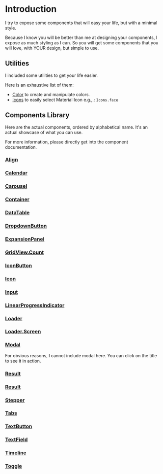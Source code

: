 
<Meta title="Introduction" />

# Introduction

I try to expose some components that will easy your life, but with a minimal style.

Because I know you will be better than me at designing your components, I expose as much styling as
I can. So you will get some components that you will love, with YOUR design, but simple to use.

## Utilities

I included some utilities to get your life easier.

Here is an exhaustive list of them:

- [Color](/docs/color--page) to create and manipulate colors.
- [Icons](/docs/icons--default) to easily select Material Icon e.g.,.: `Icons.face`
  <Icon icon={Icons.face} />

## Components Library

Here are the actual components, ordered by alphabetical name. It's an actual showcase of what you
can use.

For more information, please directly get into the component documentation.

### [Align](/docs/align--top-left)

<Canvas>
  <Story id="align--top-left" />
</Canvas>

### [Calendar](/docs/calendar--default)

<Canvas>
  <Story id="calendar--with-events" />
</Canvas>

### [Carousel](/docs/carousel--default)

<Canvas>
  <Story id="carousel--default" />
</Canvas>

### [Container](/docs/container--default)

<Canvas>
  <Story id="container--with-alignment" />
</Canvas>

### [DataTable](/docs/datatable--default-story)

<Canvas>
  <Story id="datatable--with-custom-classnames" />
</Canvas>

### [DropdownButton](/docs/dropdownbutton--default)

<Canvas>
  <Story id="dropdownbutton--with-custom-class-names" />
</Canvas>

### [ExpansionPanel](/docs/expansionpanel--default)

<Canvas>
  <Story id="expansionpanel--multiple" />
</Canvas>

### [GridView.Count](/docs/gridview-count--default)

<Canvas>
  <Story id="gridview-count--with-multiple-elements" />
</Canvas>

### [IconButton](/docs/iconbutton--default)

<Canvas>
  <Story id="iconbutton--default" />
</Canvas>

### [Icon](/docs/icon--default)

<Canvas>
  <Story id="icon--default" />
</Canvas>

### [Input](/docs/input--default)

<Canvas>
  <Story id="input--default" />
</Canvas>

### [LinearProgressIndicator](/docs/linearprogressindicator--default)

<Canvas>
  <Story id="linearprogressindicator--default" />
</Canvas>

### [Loader](/docs/loader--default)

<Canvas>
  <Story id="loader--default" />
</Canvas>

### [Loader.Screen](/docs/loader-screen--default)

<Canvas>
  <Story id="loader-screen--default" />
</Canvas>

### [Modal](/docs/modal--default)

For obvious reasons, I cannot include modal here. You can click on the title to see it in action.

### [Result](/docs/result--success)

<Canvas>
  <Story id="result--success" />
</Canvas>

### [Result](/docs/skeleton--success)

<Canvas>
  <Story id="skeleton--with-custom-props" />
</Canvas>

### [Stepper](/docs/stepper--default)

<Canvas>
  <Story id="stepper--default" />
</Canvas>

### [Tabs](/docs/tabs--default)

<Canvas>
  <Story id="tabs--default" />
</Canvas>

### [TextButton](/docs/textbutton--default)

<Canvas>
  <Story id="textbutton--default" />
</Canvas>

### [TextField](/docs/textfield--default)

<Canvas>
  <Story id="textfield--default" />
</Canvas>

### [Timeline](/docs/timeline--default)

<Canvas>
  <Story id="timeline--default" />
</Canvas>

### [Toggle](/docs/toggle--default)

<Canvas>
  <Story id="toggle--with-checked-label-icon" />
</Canvas>
